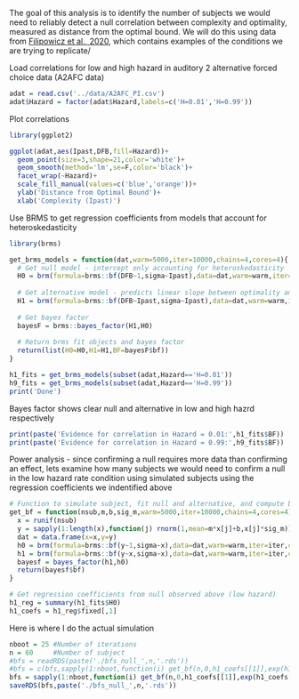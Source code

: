 The goal of this analysis is to identify the number of subjects we would need to reliably detect a null correlation between complexity and optimality, measured as distance from the optimal bound. We will do this using data from [Filipowicz et al., 2020](https://elifesciences.org/articles/57872), which contains examples of the conditions we are trying to replicate/

Load correlations for low and high hazard in auditory 2 alternative forced choice data (A2AFC data)
```r
adat = read.csv('../data/A2AFC_PI.csv')
adat$Hazard = factor(adat$Hazard,labels=c('H=0.01','H=0.99'))
```

Plot correlations
```r
library(ggplot2)

ggplot(adat,aes(Ipast,DFB,fill=Hazard))+
  geom_point(size=3,shape=21,color='white')+
  geom_smooth(method='lm',se=F,color='black')+
  facet_wrap(~Hazard)+
  scale_fill_manual(values=c('blue','orange'))+
  ylab('Distance from Optimal Bound')+
  xlab('Complexity (Ipast)')
```

Use BRMS to get regression coefficients from models that account for heteroskedasticity
```r
library(brms)

get_brms_models = function(dat,warm=5000,iter=10000,chains=4,cores=4){
  # Get null model - intercept only accounting for heteroskedasticity
  H0 = brm(formula=brms::bf(DFB~1,sigma~Ipast),data=dat,warm=warm,iter=iter,chains=chains,cores=cores,save_all_pars=T)
  
  # Get alternative model - predicts linear slope between optimality and complexity
  H1 = brm(formula=brms::bf(DFB~Ipast,sigma~Ipast),data=dat,warm=warm,iter=iter,chains=chains,cores=cores,save_all_pars=T)
  
  # Get bayes factor
  bayesF = brms::bayes_factor(H1,H0)
  
  # Return brms fit objects and bayes factor
  return(list(H0=H0,H1=H1,BF=bayesF$bf))
}

h1_fits = get_brms_models(subset(adat,Hazard=='H=0.01'))
h9_fits = get_brms_models(subset(adat,Hazard=='H=0.99'))
print('Done')
```
 Bayes factor shows clear null and alternative in low and high hazrd respectively
```r
print(paste('Evidence for correlation in Hazard = 0.01:',h1_fits$BF))
print(paste('Evidence for correlation in Hazard = 0.99:',h9_fits$BF))
```


Power analysis - since confirming a null requires more data than confirming an effect, lets examine how many subjects we would need to confirm a null in the low hazard rate condition using simulated subjects using the regression coefficients we indentified above

```r
# Function to simulate subject, fit null and alternative, and compute bayes factor
get_bf = function(nsub,m,b,sig_m,warm=5000,iter=10000,chains=4,cores=4){
  x = runif(nsub)
  y = sapply(1:length(x),function(j) rnorm(1,mean=m*x[j]+b,x[j]*sig_m))
  dat = data.frame(x=x,y=y)
  h0 = brm(formula=brms::bf(y~1,sigma~x),data=dat,warm=warm,iter=iter,chains=chains,cores=chains,save_all_pars=T)
  h1 = brm(formula=brms::bf(y~x,sigma~x),data=dat,warm=warm,iter=iter,chains=chains,cores=chains,save_all_pars=T)
  bayesf = bayes_factor(h1,h0)
  return(bayesf$bf)
}

# Get regression coefficients from null observed above (low hazard)
h1_reg = summary(h1_fits$H0)
h1_coefs = h1_reg$fixed[,1]
```

Here is where I do the actual simulation
```r
nboot = 25 #Number of iterations
n = 60     #Number of subject
#bfs = readRDS(paste('./bfs_null_',n,'.rds'))
#bfs = c(bfs,sapply(1:nboot,function(i) get_bf(n,0,h1_coefs[[1]],exp(h1_coefs[[2]]+h1_coefs[[3]]))))
bfs = sapply(1:nboot,function(i) get_bf(n,0,h1_coefs[[1]],exp(h1_coefs[[2]]+h1_coefs[[3]])))
saveRDS(bfs,paste('./bfs_null_',n,'.rds'))
```

